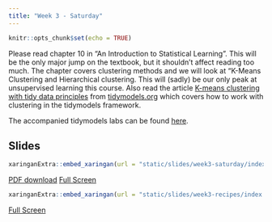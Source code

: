 ```yaml
---
title: "Week 3 - Saturday"
---
```


```r
knitr::opts_chunk$set(echo = TRUE)
```

Please read chapter 10 in "An Introduction to Statistical Learning". This will be the only major jump on the textbook, but it shouldn't affect reading too much. The chapter covers clustering methods and we will look at "K-Means Clustering and Hierarchical clustering. This will (sadly) be our only peak at unsupervised learning this course.
Also read the article [K-means clustering with tidy data principles](https://www.tidymodels.org/learn/statistics/k-means/) from [tidymodels.org](https://www.tidymodels.org/) which covers how to work with clustering in the tidymodels framework.

The accompanied tidymodels labs can be found [here](https://emilhvitfeldt.github.io/ISLR-tidymodels-labs/unsupervised-learning.html).

## Slides

```r
xaringanExtra::embed_xaringan(url = "static/slides/week3-saturday/index.html", ratio = "16:9")
```

[PDF download](static/slides/week3-saturday/week3-saturday.pdf) [Full Screen](static/slides/week3-saturday/index.html)


```r
xaringanExtra::embed_xaringan(url = "static/slides/week3-recipes/index.html", ratio = "16:9")
```

[Full Screen](static/slides/week3-recipes/index.html)

